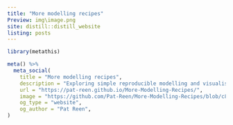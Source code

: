 ```yaml
---
title: "More modelling recipes"
Preview: img\image.png
site: distill::distill_website
listing: posts
---
```


```r
library(metathis)

meta() %>%
  meta_social(
    title = "More modelling recipes",
    description = "Exploring simple reproducible modelling and visualisation recipes",
    url = "https://pat-reen.github.io/More-Modelling-Recipes/",
    image = "https://github.com/Pat-Reen/More-Modelling-Recipes/blob/c87c6240f05b673784c4021244f948c29ceb53c5/docs/img/image.png",
    og_type = "website",
    og_author = "Pat Reen",
)
```

